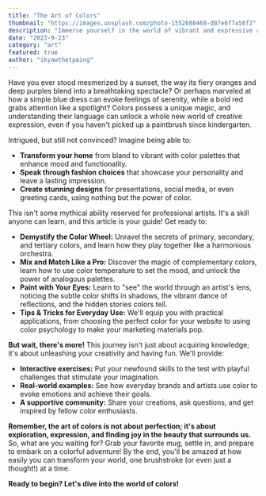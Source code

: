 ```yaml
---
title: "The Art of Colors"
thumbnail: "https://images.unsplash.com/photo-1552688468-d87e6f7a58f2"
description: "Immerse yourself in the world of vibrant and expressive art."
date: "2023-9-23"
category: "art"
featured: true
author: "ikyawthetpaing"
---
```


Have you ever stood mesmerized by a sunset, the way its fiery oranges and deep purples blend into a breathtaking spectacle? Or perhaps marveled at how a simple blue dress can evoke feelings of serenity, while a bold red grabs attention like a spotlight? Colors possess a unique magic, and understanding their language can unlock a whole new world of creative expression, even if you haven't picked up a paintbrush since kindergarten.

Intrigued, but still not convinced? Imagine being able to:

- **Transform your home** from bland to vibrant with color palettes that enhance mood and functionality.
- **Speak through fashion choices** that showcase your personality and leave a lasting impression.
- **Create stunning designs** for presentations, social media, or even greeting cards, using nothing but the power of color.

This isn't some mythical ability reserved for professional artists. It's a skill anyone can learn, and this article is your guide! Get ready to:

- **Demystify the Color Wheel:** Unravel the secrets of primary, secondary, and tertiary colors, and learn how they play together like a harmonious orchestra.
- **Mix and Match Like a Pro:** Discover the magic of complementary colors, learn how to use color temperature to set the mood, and unlock the power of analogous palettes.
- **Paint with Your Eyes:** Learn to "see" the world through an artist's lens, noticing the subtle color shifts in shadows, the vibrant dance of reflections, and the hidden stories colors tell.
- **Tips & Tricks for Everyday Use:** We'll equip you with practical applications, from choosing the perfect color for your website to using color psychology to make your marketing materials pop.

**But wait, there's more!** This journey isn't just about acquiring knowledge; it's about unleashing your creativity and having fun. We'll provide:

- **Interactive exercises:** Put your newfound skills to the test with playful challenges that stimulate your imagination.
- **Real-world examples:** See how everyday brands and artists use color to evoke emotions and achieve their goals.
- **A supportive community:** Share your creations, ask questions, and get inspired by fellow color enthusiasts.

**Remember, the art of colors is not about perfection; it's about exploration, expression, and finding joy in the beauty that surrounds us.** So, what are you waiting for? Grab your favorite mug, settle in, and prepare to embark on a colorful adventure! By the end, you'll be amazed at how easily you can transform your world, one brushstroke (or even just a thought!) at a time.

**Ready to begin? Let's dive into the world of colors!**
